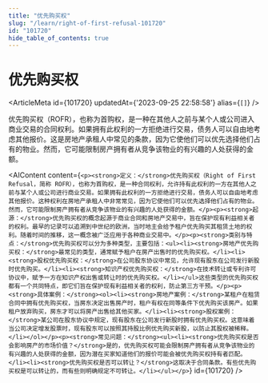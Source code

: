 ```yaml
---
title: "优先购买权"
slug: "/learn/right-of-first-refusal-101720"
id: "101720"
hide_table_of_contents: true
---
```



# 优先购买权

<ArticleMeta id={101720} updatedAt={'2023-09-25 22:58:58'} alias={`[]`} />
<div className='border-solid border-b border-t-0 my-4 border-[var(--ifm-color-gray-300)]' />

优先购买权（ROFR），也称为首购权，是一种在其他人之前与某个人或公司进入商业交易的合同权利。如果拥有此权利的一方拒绝进行交易，债务人可以自由地考虑其他报价。这是房地产承租人中常见的条款，因为它使他们可以优先选择他们占有的物业。然而，它可能限制房产拥有者从竞争该物业的有兴趣的人处获得的金额。

<AIContent content={`<p><strong>定义：</strong>优先购买权（Right of First Refusal，简称 ROFR），也称为首购权，是一种合同权利，允许持有此权利的一方在其他人之前与某个人或公司进行商业交易。如果拥有此权利的一方拒绝进行交易，债务人可以自由地考虑其他报价。这种权利在房地产承租人中非常常见，因为它使他们可以优先选择他们占有的物业。然而，它可能限制房产拥有者从竞争该物业的有兴趣的人处获得的金额。</p><p><strong>起源：</strong>优先购买权的概念起源于商业合同和房地产交易中，旨在保护现有利益相关者的权利。最早的记录可以追溯到中世纪的欧洲，当时地主会给予租户优先购买其租赁土地的权利。随着时间的推移，这一概念被广泛应用于各种商业交易中。</p><p><strong>类别与特点：</strong>优先购买权可以分为多种类型，主要包括：<ul><li><strong>房地产优先购买权：</strong>最常见的类型，通常赋予租户在房产出售时的优先购买权。</li><li><strong>股权优先购买权：</strong>在公司股东协议中常见，允许现有股东在公司发行新股时优先购买。</li><li><strong>知识产权优先购买权：</strong>在技术转让或专利许可协议中，赋予一方在知识产权出售或转让时的优先购买权。</li></ul>这些类型的优先购买权都有一个共同特点，即它们旨在保护现有利益相关者的权利，防止第三方干预。</p><p><strong>具体案例：</strong><ol><li><strong>房地产案例：</strong>某租户在租赁合同中拥有优先购买权，当房东决定出售房产时，租户有权在同等条件下优先购买该房产。如果租户放弃购买，房东才可以将房产出售给其他买家。</li><li><strong>股权案例：</strong>某公司在股东协议中规定，现有股东在公司发行新股时拥有优先购买权。这意味着当公司决定增发股票时，现有股东可以按照其持股比例优先购买新股，以防止其股权被稀释。</li></ol></p><p><strong>常见问题：</strong><ul><li><strong>优先购买权是否会影响房产的市场价值？</strong>是的，优先购买权可能会限制房产拥有者从竞争该物业的有兴趣的人处获得的金额，因为潜在买家知道他们的报价可能会被优先购买权持有者匹配。</li><li><strong>优先购买权是否可以转让？</strong>这取决于合同条款。有些优先购买权是可以转让的，而有些则明确规定不可转让。</li></ul></p>`} id={101720} />

